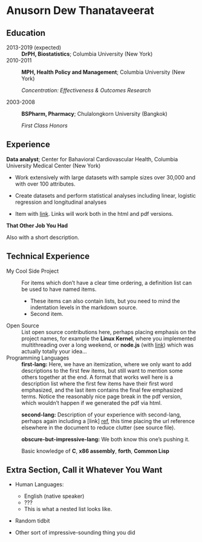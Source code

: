 Anusorn Dew Thanataveerat
============

Education
---------

2013-2019 (expected)
:   **DrPH, Biostatistics**; Columbia University (New York)


2010-2011
:   **MPH, Health Policy and Management**;  Columbia University (New York)

    *Concentration: Effectiveness & Outcomes Research*
    
    
2003-2008
:   **BSPharm, Pharmacy**;  Chulalongkorn University (Bangkok)

    *First Class Honors*    

Experience
----------

**Data analyst**; Center for Bahavioral Cardiovascular Health, Columbia University Medical Center (New York)

* Work extensively with large datasets with sample sizes over 30,000 and with over 100 attributes.
* Create datasets and perform statistical analyses including linear, logistic regression and longitudinal analyses


* Item with [link](http://www.example.com). Links will work both in
  the html and pdf versions.

**That Other Job You Had**

Also with a short description.

Technical Experience
--------------------

My Cool Side Project
:   For items which don't have a clear time ordering, a definition
    list can be used to have named items.

    * These items can also contain lists, but you need to mind the
      indentation levels in the markdown source.
    * Second item.

Open Source
:   List open source contributions here, perhaps placing emphasis on
    the project names, for example the **Linux Kernel**, where you
    implemented multithreading over a long weekend, or **node.js**
    (with [link](http://nodejs.org)) which was actually totally
    your idea...

Programming Languages
:   **first-lang:** Here, we have an itemization, where we only want
    to add descriptions to the first few items, but still want to
    mention some others together at the end. A format that works well
    here is a description list where the first few items have their
    first word emphasized, and the last item contains the final few
    emphasized terms. Notice the reasonably nice page break in the pdf
    version, which wouldn't happen if we generated the pdf via html.

:   **second-lang:** Description of your experience with second-lang,
    perhaps again including a [link] [ref], this time placing the url
    reference elsewhere in the document to reduce clutter (see source
    file). 

:   **obscure-but-impressive-lang:** We both know this one's pushing
    it.

:   Basic knowledge of **C**, **x86 assembly**, **forth**, **Common Lisp**

[ref]: https://github.com/githubuser/superlongprojectname

Extra Section, Call it Whatever You Want
----------------------------------------

* Human Languages:

     * English (native speaker)
     * ???
     * This is what a nested list looks like.

* Random tidbit

* Other sort of impressive-sounding thing you did
